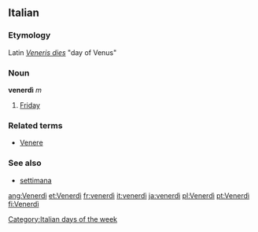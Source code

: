 ==Italian==
===Etymology===
Latin ''[[Veneris dies]]'' "day of Venus"
===Noun===
'''venerdì''' ''m''

# [[Friday]]

===Related terms===
*[[Venere]]

===See also===
*[[settimana]]
[[Category:Italian days of the week]]

[[ang:Venerdì]]
[[et:Venerdì]]
[[fr:venerdì]]
[[it:venerdì]]
[[ja:venerdì]]
[[pl:Venerdì]]
[[pt:Venerdì]]
[[fi:Venerdì]]